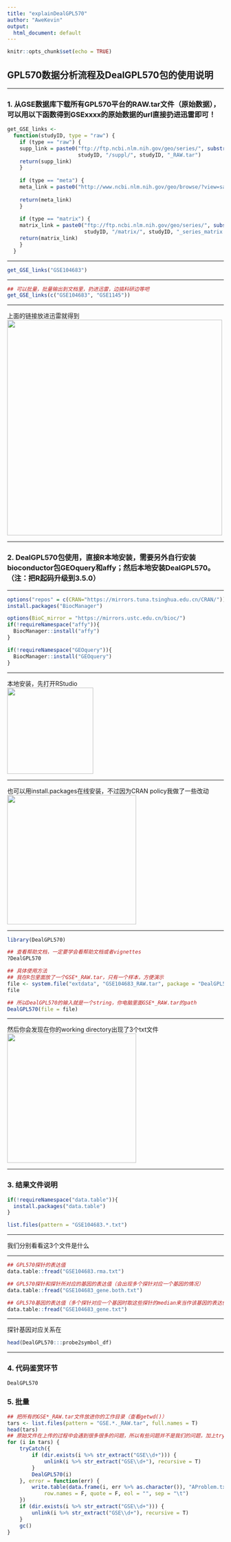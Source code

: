 ```yaml
---
title: "explainDealGPL570"
author: "AweKevin"
output:
  html_document: default
---
```


```r
knitr::opts_chunk$set(echo = TRUE)
```

## GPL570数据分析流程及DealGPL570包的使用说明
***
### 1. 从GSE数据库下载所有GPL570平台的RAW.tar文件（原始数据），可以用以下函数得到GSExxxx的原始数据的url直接扔进迅雷即可！
```r
get_GSE_links <- 
  function(studyID, type = "raw") {
    if (type == "raw") {
    supp_link = paste0("ftp://ftp.ncbi.nlm.nih.gov/geo/series/", substr(studyID, 1, nchar(studyID) - 3), "nnn/", 
                       studyID, "/suppl/", studyID, "_RAW.tar")
    return(supp_link)
    }
    
    if (type == "meta") {
    meta_link = paste0("http://www.ncbi.nlm.nih.gov/geo/browse/?view=samples&mode=csv&series=", substr(studyID, 
                                                                                                       4, nchar(studyID)))
    return(meta_link)
    }
    
    if (type == "matrix") {
    matrix_link = paste0("ftp://ftp.ncbi.nlm.nih.gov/geo/series/", substr(studyID, 1, nchar(studyID) - 3), "nnn/", 
                         studyID, "/matrix/", studyID, "_series_matrix.txt.gz")
    return(matrix_link)
    }
  }
```
***
```r
get_GSE_links("GSE104683")
```
***
```r
## 可以批量，批量输出到文档里，扔进迅雷，边搞科研边等吧
get_GSE_links(c("GSE104683", "GSE1145"))
```
***
上面的链接放进迅雷就得到  
<img src="tar_example.jpg" width="500" hegiht="313" align=left/>  

***
### 2. DealGPL570包使用，直接R本地安装，需要另外自行安装bioconductor包GEOquery和affy；然后本地安装DealGPL570。（注：把R起码升级到3.5.0）
***

```r
options("repos" = c(CRAN="https://mirrors.tuna.tsinghua.edu.cn/CRAN/"))
install.packages("BiocManager")

options(BioC_mirror = "https://mirrors.ustc.edu.cn/bioc/")
if(!requireNamespace("affy")){
  BiocManager::install("affy")
}

if(!requireNamespace("GEOquery")){
  BiocManager::install("GEOquery")
}
```
***
本地安装，先打开RStudio  
<img src="install1.jpg" width="200" hegiht="200" align=left/>   

***
也可以用install.packages在线安装，不过因为CRAN policy我做了一些改动  
<img src="install2.jpg" width="300" hegiht="200" align=left/>  

***
```r
library(DealGPL570)
```
```r
## 查看帮助文档，一定要学会看帮助文档或者vignettes
?DealGPL570
```
```r
## 具体使用方法
## 我在R包里面放了一个GSE*_RAW.tar，只有一个样本，方便演示
file <- system.file("extdata", "GSE104683_RAW.tar", package = "DealGPL570")
file
```
```r
## 所以DealGPL570的输入就是一个string，你电脑里面GSE*_RAW.tar的path
DealGPL570(file = file)
```
***
然后你会发现在你的working directory出现了3个txt文件  
<img src="result_file.png" width="300" hegiht="200" align=left/>  

***

### 3. 结果文件说明
```r
if(!requireNamespace("data.table")){
  install.packages("data.table")
}
```
```r
list.files(pattern = "GSE104683.*.txt")
```
***
我们分别看看这3个文件是什么  

***
```r
## GPL570探针的表达值
data.table::fread("GSE104683.rma.txt")
```
```r
## GPL570探针和探针所对应的基因的表达值（会出现多个探针对应一个基因的情况）
data.table::fread("GSE104683_gene.both.txt")
```
```r
## GPL570基因的表达值（多个探针对应一个基因时取这些探针的median来当作该基因的表达值）
data.table::fread("GSE104683_gene.txt")
```
***
探针基因对应关系在
```r
head(DealGPL570:::probe2symbol_df)
```
***
### 4. 代码鉴赏环节

```r
DealGPL570
```

### 5. 批量

```r
## 把所有的GSE*_RAW.tar文件放进你的工作目录（查看getwd()）
tars <- list.files(pattern = "GSE.*._RAW.tar", full.names = T)
head(tars)
## 原始文件在上传的过程中会遇到很多很多的问题，所以有些问题并不是我们的问题，加上tryCatch，这样for循环遇到bug不会终止，并把bug写进AProblem.txt里面
for (i in tars) {
    tryCatch({
        if (dir.exists(i %>% str_extract("GSE\\d+"))) {
            unlink(i %>% str_extract("GSE\\d+"), recursive = T)
        }
        DealGPL570(i)
    }, error = function(err) {
        write.table(data.frame(i, err %>% as.character()), "AProblem.txt", append = T, col.names = F, 
            row.names = F, quote = F, eol = "", sep = "\t")
    })
    if (dir.exists(i %>% str_extract("GSE\\d+"))) {
        unlink(i %>% str_extract("GSE\\d+"), recursive = T)
    }
    gc()
}
```

